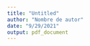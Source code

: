 ```yaml
---
title: "Untitled"
author: "Nombre de autor"
date: "9/29/2021"
output: pdf_document
---
```


\begin{table}[ht]
\centering
\begin{tabular}{|c|c|c|c|c|c|c|c|}
  \hline
     & \multicolumn {3}{|c|}{ \textbf{Desbalanceado}} & \multicolumn {3}{|c|}{ \textbf{Balanceado}}\\
    \hline
\textbf{Quartiles} & \textbf{Ventas} & \textbf{Valor Add} & \textbf{N} & \textbf{Ventas} & \textbf{Valor Add} &\textbf{N} \\ 

  \hline
  
  1 & 9.88 & -5.63 & 94133.00 & 5.38 & -40.17 & 198954.00 \\ 
  2 & 62.54 & 15.06 & 94146.00 & 70.91 & 10.24 & 290273.00 \\ 
  3  & 237.04 & 60.18 & 94176.00 & 305.83 & 91.85 & 347760.00 \\ 
  4  & 11600.86 & 2363.31 & 94187.00 & 13362.92 & 2743.82 & 373584.00 \\ 
  
   \hline
\end{tabular}
\end{table}